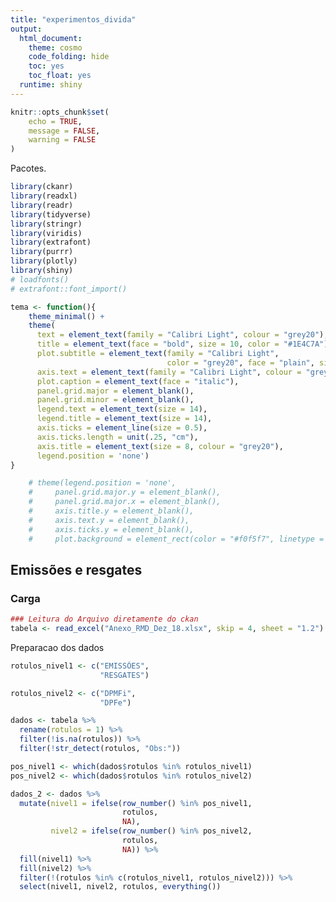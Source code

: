 ```yaml
---
title: "experimentos_divida"
output: 
  html_document:
    theme: cosmo
    code_folding: hide
    toc: yes
    toc_float: yes
  runtime: shiny
---
```


```r
knitr::opts_chunk$set(
	echo = TRUE,
	message = FALSE,
	warning = FALSE
)
```

Pacotes.

```r
library(ckanr)
library(readxl)
library(readr)
library(tidyverse)
library(stringr)
library(viridis)
library(extrafont)
library(purrr)
library(plotly)
library(shiny)
# loadfonts()
# extrafont::font_import()

tema <- function(){
    theme_minimal() +
    theme(
      text = element_text(family = "Calibri Light", colour = "grey20"),
      title = element_text(face = "bold", size = 10, color = "#1E4C7A"), 
      plot.subtitle = element_text(family = "Calibri Light", 
                                   color = "grey20", face = "plain", size = 10),
      axis.text = element_text(family = "Calibri Light", colour = "grey20", size = 8),
      plot.caption = element_text(face = "italic"),
      panel.grid.major = element_blank(), 
      panel.grid.minor = element_blank(),
      legend.text = element_text(size = 14),
      legend.title = element_text(size = 14),
      axis.ticks = element_line(size = 0.5),
      axis.ticks.length = unit(.25, "cm"),
      axis.title = element_text(size = 8, colour = "grey20"),
      legend.position = 'none')
}

    # theme(legend.position = 'none',
    #     panel.grid.major.y = element_blank(),
    #     panel.grid.major.x = element_blank(),
    #     axis.title.y = element_blank(),
    #     axis.text.y = element_blank(),
    #     axis.ticks.y = element_blank(),
    #     plot.background = element_rect(color = "#f0f5f7", linetype = "solid", size = 2))
```

## Emissões e resgates

### Carga

```r
### Leitura do Arquivo diretamente do ckan
tabela <- read_excel("Anexo_RMD_Dez_18.xlsx", skip = 4, sheet = "1.2")
```

Preparacao dos dados

```r
rotulos_nivel1 <- c("EMISSÕES",
                    "RESGATES")

rotulos_nivel2 <- c("DPMFi",
                    "DPFe")

dados <- tabela %>%
  rename(rotulos = 1) %>%
  filter(!is.na(rotulos)) %>%
  filter(!str_detect(rotulos, "Obs:"))

pos_nivel1 <- which(dados$rotulos %in% rotulos_nivel1)
pos_nivel2 <- which(dados$rotulos %in% rotulos_nivel2)

dados_2 <- dados %>%
  mutate(nivel1 = ifelse(row_number() %in% pos_nivel1,
                         rotulos,
                         NA),
         nivel2 = ifelse(row_number() %in% pos_nivel2,
                         rotulos,
                         NA)) %>%
  fill(nivel1) %>%
  fill(nivel2) %>%
  filter(!(rotulos %in% c(rotulos_nivel1, rotulos_nivel2))) %>%
  select(nivel1, nivel2, rotulos, everything())


```
